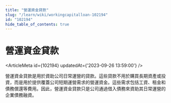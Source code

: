 ```yaml
---
title: "營運資金貸款"
slug: "/learn/wiki/workingcapitalloan-102194"
id: "102194"
hide_table_of_contents: true
---
```



# 營運資金貸款

<ArticleMeta id={102194} updatedAt={'2023-09-26 13:59:00'} />
<div className='border-solid border-b border-t-0 my-4 border-[var(--ifm-color-gray-300)]' />

營運資金貸款是用於資助公司日常運營的貸款。這些貸款不用於購買長期資產或投資，而是用於提供覆蓋公司短期運營需求的營運資金。這些需求包括工資、租金和債務償還等費用。因此，營運資金貸款只是公司通過借入債務來資助其日常運營的企業債務融資。
